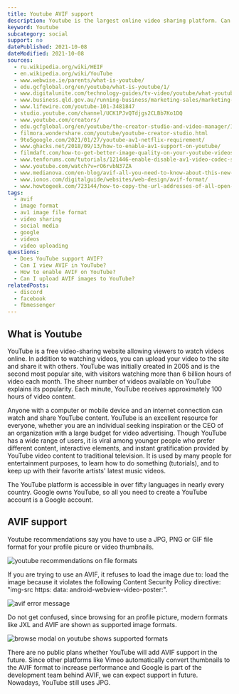 ```yaml
---
title: Youtube AVIF support
description: Youtube is the largest online video sharing platform. Can you use AVIF as a profile or banner picture?
keyword: Youtube
subcategory: social
support: no
datePublished: 2021-10-08
dateModified: 2021-10-08
sources:
  - ru.wikipedia.org/wiki/HEIF
  - en.wikipedia.org/wiki/YouTube
  - www.webwise.ie/parents/what-is-youtube/
  - edu.gcfglobal.org/en/youtube/what-is-youtube/1/
  - www.digitalunite.com/technology-guides/tv-video/youtube/what-youtube
  - www.business.qld.gov.au/running-business/marketing-sales/marketing-promotion/online-marketing/youtube/how
  - www.lifewire.com/youtube-101-3481847
  - studio.youtube.com/channel/UCK1PJvQTdjgs2CLBb7Ko1DQ
  - www.youtube.com/creators/
  - edu.gcfglobal.org/en/youtube/the-creator-studio-and-video-manager/1/
  - filmora.wondershare.com/youtube/youtube-creator-studio.html
  - 9to5google.com/2021/01/27/youtube-av1-netflix-requirement/
  - www.ghacks.net/2018/09/13/how-to-enable-av1-support-on-youtube/
  - filmdaft.com/how-to-get-better-image-quality-on-your-youtube-videos/
  - www.tenforums.com/tutorials/121446-enable-disable-av1-video-codec-support-google-chrome.html
  - www.youtube.com/watch?v=rO6rvbN37ZA
  - www.medianova.com/en-blog/avif-all-you-need-to-know-about-this-new-image-file-format/
  - www.ionos.com/digitalguide/websites/web-design/avif-format/
  - www.howtogeek.com/723144/how-to-copy-the-url-addresses-of-all-open-tabs-in-chrome/
tags:
  - avif
  - image format
  - av1 image file format
  - video sharing
  - social media
  - google
  - videos
  - video uploading
questions:
  - Does YouTube support AVIF?
  - Can I view AVIF in YouTube?
  - How to enable AVIF on YouTube?
  - Can I upload AVIF images to YouTube?
relatedPosts:
  - discord
  - facebook
  - fbmessenger
---
```


## What is Youtube

YouTube is a free video-sharing website allowing viewers to watch videos online. In addition to watching videos, you can upload your video to the site and share it with others. YouTube was initially created in 2005 and is the second most popular site, with visitors watching more than 6 billion hours of video each month. The sheer number of videos available on YouTube explains its popularity. Each minute, YouTube receives approximately 100 hours of video content.

Anyone with a computer or mobile device and an internet connection can watch and share YouTube content. YouTube is an excellent resource for everyone, whether you are an individual seeking inspiration or the CEO of an organization with a large budget for video advertising. Though YouTube has a wide range of users, it is viral among younger people who prefer different content, interactive elements, and instant gratification provided by YouTube video content to traditional television. It is used by many people for entertainment purposes, to learn how to do something (tutorials), and to keep up with their favorite artists' latest music videos.

The YouTube platform is accessible in over fifty languages in nearly every country. Google owns YouTube, so all you need to create a YouTube account is a Google account.

## AVIF support

Youtube recommendations say you have to use a JPG, PNG or GIF file format for your profile picure or video thumbnails.

<Image src="youtube-avif" alt="youtube recommendations on file formats" />

If you are trying to use an AVIF, it refuses to load the image due to: load the image because it violates the following Content Security Policy directive: "img-src https: data: android-webview-video-poster:".

<Image src="youtube-avif-no-image" alt="avif error message" />

Do not get confused, since browsing for an profile picture, modern formats like JXL and AVIF are shown as supported image formats.

<Image
  src="youtube-avif-profile-and-banner"
  alt="browse modal on youtube shows supported formats"
/>

There are no public plans whether YouTube will add AVIF support in the future. Since other platforms like Vimeo automatically convert thumbnails to the AVIF format to increase performance and Google is part of the development team behind AVIF, we can expect support in future. Nowadays, YouTube still uses JPG.
